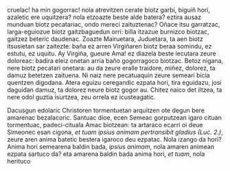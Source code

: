 <noinclude><pagequality level="3" user="Alonmikel" /></noinclude>cruelac! ha min gogorrac! nola atrevitzen cerate biotz garbi, biguiñ hori, azaletic ere uquitzera? nola etzoazte beste alde batera? eztira ausaz munduan biotz pecatariac, ondo mereci zaituztenac? Oñace itsu garratzac, larga-eguiozue biotz gaitzbaguedun orri: billa itzazue burnizco biotzac, gaitzez beteric daudenac. Zoazte Mairuetara, Juduetara, ta aen biotz itsusietan sar zaitezte: baña ez arren Virgiñaren biotz beraa somindu, ez estutu, ez uquitu. Ay Virgiña, gueure Ama! ez diazela beste lecutara zeure doloreac: badira eleiz onetan arria baño gogorragoco biotzac. Betoz nigana, nere biotz pecatari onetara: au da zeure eralle  traidore, miñez, dolorez, ta damuz betetzen zaituena. Ni naiz nere pecatuaquin zeure semeari bicia quentzen digodana. Atera eguizu ceregandic ezpata hori, tira eguidazu, josi daguidan damuz, ta dolorez neure biotz gogor au. Chitez naico det iltzea, ta nere odol guztia isurtzea, zeu orrela ez icusteagatic.

{{aingura|13}}Dacusgun edolaric Christoren tormentuetan arquitzen ote degun bere amarenac bezalacoric. Santuac dioe, ecen Semeac gorputzean igaro cituan tormentuac, padeci-cituala Amac biotzean: ta artaraco ecarri oi deue Simeonec esan cigona,</span> <span lang="la"><i>et tuam ipsius animam pertransibit gladius</i> </span> <cite>(Luc. 2.)</cite>, <span lang="eu">zeure aren anima batetic bestera igaroco deu ezpatac. Nola izango da hori? Anima hori semearena baldin bada,</span> <span lang="la"><i>ipsius animam</i></span>, <span lang="eu">nola amaren animean ezpata sartuco da? eta amarena baldin bada anima hori,</span> <span lang="la"><i>et tuam</i></span>, <span lang="eu">nola herituco<noinclude><references/></noinclude>